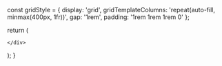 

  const gridStyle = {
    display: 'grid',
    gridTemplateColumns: 'repeat(auto-fill, minmax(400px, 1fr))',
    gap: '1rem',
    padding: '1rem 1rem 1rem 0'
  };

  return (
    <div style={gridStyle}>
      
  <Card 
    title="Akkosasutta - Insult"
    description="A brahmin approaches the Buddha and abuses and insults him. The Buddha doesn't accept it, and explains this to the brahmin through a simile."
    link="/sn/sn1-11/sn7/sn7.2"
    id="sn7.2"
  />

    </div>
  );
}
